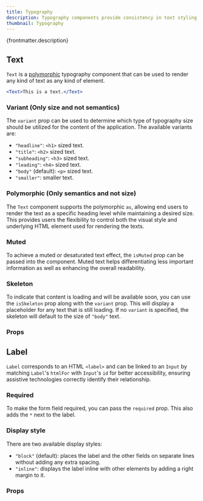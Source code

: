 ```yaml
---
title: Typography
description: Typography components provide consistency in text styling across the application.
thumbnail: Typography
---
```


<p>{frontmatter.description}</p>

## Text

`Text` is a [polymorphic](#polymorphic) typography component that can be used to render any kind of text as any kind of element.

```jsx
<Text>This is a text.</Text>
```

### Variant (Only size and not semantics)

The `variant` prop can be used to determine which type of typography size should be utilized for the content of the application. The available variants are:

- `"headline"`: `<h1>` sized text.
- `"title"`: `<h2>` sized text.
- `"subheading"`: `<h3>` sized text.
- `"leading"`: `<h4>` sized text.
- `"body"` (default): `<p>` sized text.
- `"smaller"`: smaller text.

<LiveExample src='Text.variant.jsx'>
  <AllExamples.TextVariantExample client:load />
</LiveExample>

### Polymorphic (Only semantics and not size)

The `Text` component supports the polymorphic `as`, allowing end users to render the text as a specific heading level while maintaining a desired size. This provides users the flexibility to control both the visual style and underlying HTML element used for rendering the texts.

<LiveExample src='Text.polymorphic.jsx' truncate={false}>
  <AllExamples.TextPolymorphicExample client:load />
</LiveExample>

### Muted

To achieve a muted or desaturated text effect, the `isMuted` prop can be passed into the component. Muted text helps differentiating less important information as well as enhancing the overall readability.

<LiveExample src='Text.muted.jsx' truncate={false}>
  <AllExamples.TextMutedExample client:load />
</LiveExample>

### Skeleton

To indicate that content is loading and will be available soon, you can use the `isSkeleton` prop along with the `variant` prop. This will display a placeholder for any text that is still loading. If no `variant` is specified, the skeleton will default to the size of `"body"` text.

<LiveExample src='Text.skeleton.jsx'>
  <AllExamples.TextSkeletonExample client:load />
</LiveExample>

### Props

<PropsTable path='@itwin/itwinui-react/esm/core/Typography/Text.d.ts' />

## Label

`Label` corresponds to an HTML `<label>` and can be linked to an `Input` by matching `Label`'s `htmlFor` with `Input`'s `id` for better accessibility, ensuring assistive technologies correctly identify their relationship.

<LiveExample src='Label.main.jsx'>
  <AllExamples.LabelMainExample client:load />
</LiveExample>

### Required

To make the form field required, you can pass the `required` prop. This also adds the `*` next to the label.

<LiveExample src='Label.required.jsx'>
  <AllExamples.LabelRequiredExample client:load />
</LiveExample>

### Display style

There are two available display styles:

- `"block"` (default): places the label and the other fields on separate lines without adding any extra spacing.
- `"inline"`: displays the label inline with other elements by adding a right margin to it.

<LiveExample src='Label.inline.jsx'>
  <AllExamples.LabelInlineExample client:load />
</LiveExample>

### Props

<PropsTable path='@itwin/itwinui-react/esm/core/Label/Label.d.ts' />
